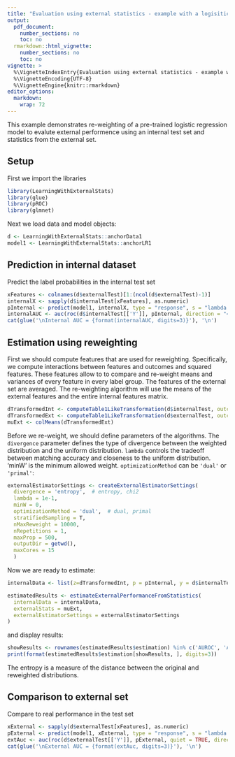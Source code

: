 ```yaml
---
title: "Evaluation using external statistics - example with a logisitic model"
output: 
  pdf_document:
    number_sections: no
    toc: no
  rmarkdown::html_vignette:
    number_sections: no
    toc: no
vignette: >
  %\VignetteIndexEntry{Evaluation using external statistics - example with a logisitic model}
  %\VignetteEncoding{UTF-8}
  %\VignetteEngine{knitr::rmarkdown}
editor_options: 
  markdown: 
    wrap: 72
---
```


This example demonstrates re-weighting of a pre-trained logistic
regression model to evalute external performence using an internal test
set and statistics from the external set.

## Setup

First we import the libraries

```r
library(LearningWithExternalStats)
library(glue)
library(pROC)
library(glmnet)
```

Next we load data and model objects:

```r
d <- LearningWithExternalStats::anchorData1
model1 <- LearningWithExternalStats::anchorLR1
```

## Prediction in internal dataset

Predict the label probabilities in the internal test set

```r
xFeatures <- colnames(d$externalTest)[1:(ncol(d$externalTest)-1)]
internalX <- sapply(d$internalTest[xFeatures], as.numeric)
pInternal <- predict(model1, internalX, type = "response", s = "lambda.1se")[,1]
internalAUC <- auc(roc(d$internalTest[['Y']], pInternal, direction = "<", quiet = T))
cat(glue('\nInternal AUC = {format(internalAUC, digits=3)}'), '\n')
```

## Estimation using reweighting

First we should compute features that are used for reweighting.
Specifically, we compute interactions between features and outcomes and
squared features. These features allow to to compare and re-weight means
and variances of every feature in every label group. The features of the
external set are averaged. The re-weighting algorithm will use the means
of the external features and the entire internal features matrix.

```r
dTransformedInt <- computeTable1LikeTransformation(d$internalTest, outcomeBalance=TRUE)
dTransformedExt <- computeTable1LikeTransformation(d$externalTest, outcomeBalance=TRUE)
muExt <- colMeans(dTransformedExt)
```

Before we re-weight, we should define parameters of the algorithms. The
`divergence` parameter defines the type of divergence between the
weighted distribution and the uniform distribution. `lambda` controls
the tradeoff between matching accuracy and closeness to the uniform
distribution. 'minW' is the minimum allowed weight. `optimizationMethod`
can be `'dual'` or `'primal'`:

```r
externalEstimatorSettings <- createExternalEstimatorSettings(
  divergence = 'entropy',  # entropy, chi2
  lambda = 1e-1,
  minW = 0,
  optimizationMethod = 'dual',  # dual, primal
  stratifiedSampling = T,
  nMaxReweight = 10000,
  nRepetitions = 1,
  maxProp = 500,
  outputDir = getwd(),
  maxCores = 15
  )
```

Now we are ready to estimate:

```r
internalData <- list(z=dTransformedInt, p = pInternal, y = d$internalTest[['Y']])

estimatedResults <- estimateExternalPerformanceFromStatistics(
  internalData = internalData,
  externalStats = muExt,
  externalEstimatorSettings = externalEstimatorSettings
)
```
and display results:
```r
showResults <- rownames(estimatedResults$estimation) %in% c('AUROC', 'AUROC 0.025', 'AUROC 0.975' ,'n', 'n outcome', 'Brier score')
print(format(estimatedResults$estimation[showResults, ], digits=3))
```

The entropy is a measure of the distance between the original and
reweighted distributions.

## Comparison to external set

Compare to real performance in the test set

```r
xExternal <- sapply(d$externalTest[xFeatures], as.numeric)
pExternal <- predict(model1, xExternal, type = "response", s = "lambda.1se")[,1]
extAuc <- auc(roc(d$externalTest[['Y']], pExternal, quiet = TRUE, direction='<'))
cat(glue('\nExternal AUC = {format(extAuc, digits=3)}'), '\n')
```
